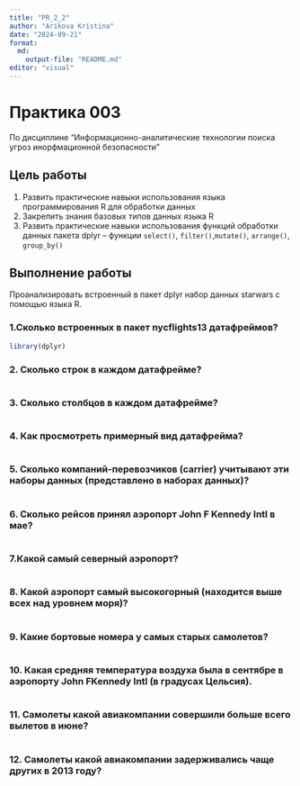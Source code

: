 ```yaml
---
title: "PR_2_2"
author: "Arikova Kristina"
date: "2024-09-21"
format:
  md:
    output-file: "README.md"
editor: "visual"
---
```


# Практика 003

По дисциплине "Информационно-аналитические технологии поиска угроз инорфмационной безопасности"

## Цель работы
1. Развить практические навыки использования языка программирования R для
обработки данных
2. Закрепить знания базовых типов данных языка R
3. Развить практические навыки использования функций обработки данных пакета
dplyr – функции `select()`, `filter()`,` mutate()`, `arrange()`, `group_by()`

## Выполнение работы

Проанализировать встроенный в пакет dplyr набор данных starwars с помощью
языка R.

### 1.Сколько встроенных в пакет nycflights13 датафреймов?

```r
library(dplyr)

```
### 2. Сколько строк в каждом датафрейме?
```r

```
### 3. Сколько столбцов в каждом датафрейме?
```r

```

### 4. Как просмотреть примерный вид датафрейма?
```r

```
### 5. Cколько компаний-перевозчиков (carrier) учитывают эти наборы данных (представлено в наборах данных)?
```r

```

### 6. Сколько рейсов принял аэропорт John F Kennedy Intl в мае?
```r

```
### 7.Какой самый северный аэропорт?
```r

```
### 8. Какой аэропорт самый высокогорный (находится выше всех над уровнем моря)?
```r

```
### 9. Какие бортовые номера у самых старых самолетов?
```r

```

### 10. Какая средняя температура воздуха была в сентябре в аэропорту John FKennedy Intl (в градусах Цельсия).
```r

```

### 11. Самолеты какой авиакомпании совершили больше всего вылетов в июне?
```r

```
### 12. Самолеты какой авиакомпании задерживались чаще других в 2013 году?
```r

```

